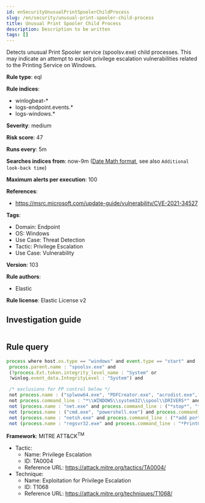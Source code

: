 ```yaml
---
id: enSecurityUnusualPrintSpoolerChildProcess
slug: /en/security/unusual-print-spooler-child-process
title: Unusual Print Spooler Child Process
description: Description to be written
tags: []
---
```


<div id="unusual-print-spooler-child-process"></div>

Detects unusual Print Spooler service (spoolsv.exe) child processes. This may indicate an attempt to exploit privilege escalation vulnerabilities related to the Printing Service on Windows.

**Rule type**: eql

**Rule indices**: 

* winlogbeat-*
* logs-endpoint.events.*
* logs-windows.*

**Severity**: medium

**Risk score**: 47

**Runs every**: 5m

**Searches indices from**: now-9m ([Date Math format](((ref))/common-options.html#date-math), see also <DocLink id="enSecurityRulesUiCreate" section="set-the-rules-schedule">`Additional look-back time`</DocLink>)

**Maximum alerts per execution**: 100

**References**: 

* https://msrc.microsoft.com/update-guide/vulnerability/CVE-2021-34527

**Tags**: 

* Domain: Endpoint
* OS: Windows
* Use Case: Threat Detection
* Tactic: Privilege Escalation
* Use Case: Vulnerability

**Version**: 103

**Rule authors**: 

* Elastic

**Rule license**: Elastic License v2

## Investigation guide

```markdown

```

## Rule query

```js
process where host.os.type == "windows" and event.type == "start" and
 process.parent.name : "spoolsv.exe" and
 (?process.Ext.token.integrity_level_name : "System" or
 ?winlog.event_data.IntegrityLevel : "System") and

 /* exclusions for FP control below */
 not process.name : ("splwow64.exe", "PDFCreator.exe", "acrodist.exe", "spoolsv.exe", "msiexec.exe", "route.exe", "WerFault.exe") and
 not process.command_line : "*\\WINDOWS\\system32\\spool\\DRIVERS*" and
 not (process.name : "net.exe" and process.command_line : ("*stop*", "*start*")) and
 not (process.name : ("cmd.exe", "powershell.exe") and process.command_line : ("*.spl*", "*\\program files*", "*route add*")) and
 not (process.name : "netsh.exe" and process.command_line : ("*add portopening*", "*rule name*")) and
 not (process.name : "regsvr32.exe" and process.command_line : "*PrintConfig.dll*")

```

**Framework**: MITRE ATT&CK<sup>TM</sup>

* Tactic:
    * Name: Privilege Escalation
    * ID: TA0004
    * Reference URL: https://attack.mitre.org/tactics/TA0004/
* Technique:
    * Name: Exploitation for Privilege Escalation
    * ID: T1068
    * Reference URL: https://attack.mitre.org/techniques/T1068/

